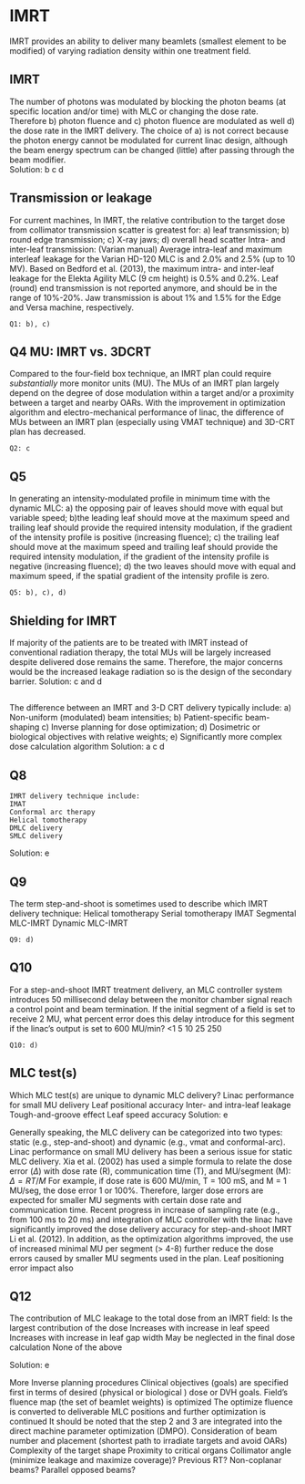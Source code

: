 # IMRT {#imrt}

IMRT provides an ability to deliver many beamlets (smallest element to be modified) of varying radiation density within one treatment field. 

## IMRT
The number of photons was modulated by blocking the photon beams (at specific location and/or time) with MLC or changing the dose rate. Therefore b) photon fluence and c) photon fluence are modulated as well d) the dose rate in the IMRT delivery. The choice of a) is not correct because the photon energy cannot be modulated for current linac design, although the beam energy spectrum can be changed (little) after passing through the beam modifier.  
Solution: b c d

## Transmission or leakage
For current machines, In IMRT, the relative contribution to the target dose from collimator transmission scatter is greatest for: a) leaf transmission; b) round edge transmission; c) X-ray jaws; d) overall head scatter 
Intra- and inter-leaf transmission: (Varian manual) Average intra-leaf and maximum interleaf leakage for the Varian HD-120 MLC is and 2.0% and 2.5% (up to 10 MV). Based on Bedford et al. (2013), the maximum intra- and inter-leaf leakage for the Elekta Agility MLC (9 cm height) is 0.5% and 0.2%. 
	Leaf (round) end transmission is not reported anymore, and should be in the range of 10%-20%. 
	Jaw transmission is about 1% and 1.5% for the Edge and Versa machine, respectively.

`Q1: b), c)`

## Q4 MU: IMRT vs. 3DCRT

Compared to the four-field box technique, an IMRT plan could require _substantially_ more monitor units (MU). The MUs of an IMRT plan largely depend on the degree of dose modulation within a target and/or a proximity between a target and nearby OARs. With the improvement in optimization algorithm and electro-mechanical performance of linac, the difference of MUs between an IMRT plan (especially using VMAT technique) and 3D-CRT plan has decreased.

`Q2: c`

## Q5
In generating an intensity-modulated profile in minimum time with the dynamic MLC: a) the opposing pair of leaves should move with equal but variable speed; b)the leading leaf should move at the maximum speed and trailing leaf should provide the required intensity modulation, if the gradient of the intensity profile is positive (increasing fluence); c) the trailing leaf should move at the maximum speed and trailing leaf should provide the required intensity modulation, if the gradient of the intensity profile is negative (increasing fluence); d) the two leaves should move with equal and maximum speed, if the spatial gradient of the intensity profile is zero.

`Q5: b), c), d)`

## Shielding for IMRT
If majority of the patients are to be treated with IMRT instead of conventional radiation therapy, the total MUs will be largely increased despite delivered dose remains the same. Therefore, the major concerns would be the increased leakage radiation so is the design of the secondary barrier. 
Solution: c and d

## 
The difference between an IMRT and 3-D CRT delivery typically include: a) Non-uniform (modulated) beam intensities; b) Patient-specific beam-shaping c) Inverse planning for dose optimization; d) Dosimetric or biological objectives with relative weights; e) Significantly more complex dose calculation algorithm
Solution: a c d

## Q8
	IMRT delivery technique include:
	IMAT
	Conformal arc therapy
	Helical tomotherapy
	DMLC delivery
	SMLC delivery
Solution: e

## Q9
The term step-and-shoot is sometimes used to describe which IMRT delivery technique:
	Helical tomotherapy
	Serial tomotherapy
	IMAT 
	Segmental MLC-IMRT
	Dynamic MLC-IMRT
	
`Q9: d)`

## Q10
For a step-and-shoot IMRT treatment delivery, an MLC controller system introduces 50 millisecond delay between the monitor chamber signal reach a control point and beam termination. If the initial segment of a field is set to receive 2 MU, what percent error does this delay introduce for this segment if the linac’s output is set to 600 MU/min?
	<1
	5
	10
	25
	250
	
`Q10: d)`

## MLC test(s)
Which MLC test(s) are unique to dynamic MLC delivery?
	Linac performance for small MU delivery
	Leaf positional accuracy
	Inter- and intra-leaf leakage
	Tough-and-groove effect
	Leaf speed accuracy
Solution: e

Generally speaking, the MLC delivery can be categorized into two types: static (e.g., step-and-shoot) and dynamic (e.g., vmat and conformal-arc). 
Linac performance on small MU delivery has been a serious issue for static MLC delivery. Xia et al. (2002) has used a simple formula to relate the dose error ($\Delta$) with dose rate (R), communication time (T), and MU/segment (M): 
$\Delta =RT/M$
For example, if dose rate is 600 MU/min, T = 100 mS, and M = 1 MU/seg, the dose error 1 or 100%.  Therefore, larger dose errors are expected for smaller MU segments with certain dose rate and communication time. Recent progress in increase of sampling rate (e.g., from 100 ms to 20 ms)  and integration of MLC controller with the linac have significantly improved the dose delivery accuracy for step-and-shoot IMRT Li et al. (2012). In addition, as the optimization algorithms improved, the use of increased minimal MU per segment (> 4-8) further reduce the dose errors caused by smaller MU segments used in the plan. 
Leaf positioning error impact also 

## Q12
The contribution of MLC leakage to the total dose from an IMRT field:
	Is the largest contribution of the dose
	Increases with increase in leaf speed
	Increases with increase in leaf gap width
	May be neglected in the final dose calculation
	None of the above
	
Solution: e

More
Inverse planning procedures
	Clinical objectives (goals) are specified first in terms of desired (physical or biological ) dose or DVH goals. 
	Field’s fluence map (the set of beamlet weights) is optimized 
	The optimize fluence is converted to deliverable MLC positions and further optimization is continued
It should be noted that the step 2 and 3 are integrated into the direct machine parameter optimization (DMPO). 
Consideration of beam number and placement (shortest path to irradiate targets and avoid OARs)
	Complexity of the target shape 
	Proximity to critical organs
	Collimator angle (minimize leakage and maximize coverage)?
	Previous RT?
	Non-coplanar beams?
	Parallel opposed beams?
